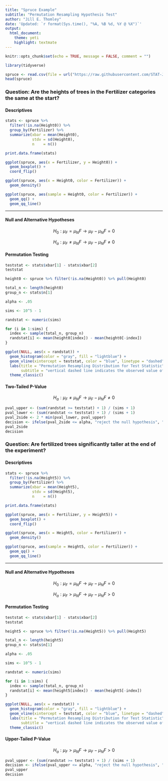 ```yaml
---
title: "Spruce Example"
subtitle: "Permutation Resampling Hypothesis Test"
author: "Jill E. Thomley"
date: 'Updated: `r format(Sys.time(), "%A, %B %d, %Y @ %X")`'
output: 
  html_document: 
    theme: yeti
    highlight: textmate
---
```


```r
knitr::opts_chunk$set(echo = TRUE, message = FALSE, comment = "")
```

```r
library(tidyverse)
```

```r
spruce <- read.csv(file = url("https://raw.githubusercontent.com/STAT-JET-ASU/Datasets/master/Chihara/Spruce.csv"))
head(spruce)
```

### Question: Are the heights of trees in the Fertilizer categories the same at the start?

#### Descriptives

```r
stats <- spruce %>% 
  filter(!is.na(Height0)) %>% 
  group_by(Fertilizer) %>% 
  summarize(xbar = mean(Height0),
            stdv = sd(Height0),
            n    = n())

print.data.frame(stats)

ggplot(spruce, aes(x = Fertilizer, y = Height0)) +
  geom_boxplot() +
  coord_flip()

ggplot(spruce, aes(x = Height0, color = Fertilizer)) +
  geom_density()

ggplot(spruce, aes(sample = Height0, color = Fertilizer)) +
  geom_qq() +
  geom_qq_line()
```

<hr>

#### Null and Alternative Hypotheses

$$H_0: \mu_F = \mu_NF \rightarrow \mu_F - \mu_NF = 0$$

$$H_a: \mu_F \neq \mu_NF \rightarrow \mu_F - \mu_NF \neq 0$$

#### Permutation Testing

```r
teststat <- stats$xbar[1] - stats$xbar[2]
teststat
```

```r
height0 <- spruce %>% filter(!is.na(Height0)) %>% pull(Height0)

total_n <- length(height0)
group_n <- stats$n[1]  

alpha <- .05

sims <- 10^5 - 1

randstat <- numeric(sims)

for (i in 1:sims) {
  index <- sample(total_n, group_n)
  randstat[i] <- mean(height0[index]) - mean(height0[-index])
}

ggplot(NULL, aes(x = randstat)) +
  geom_histogram(color = "gray", fill = "lightblue") +
  geom_vline(xintercept = teststat, color = "blue", linetype = "dashed") +
  labs(title = "Permutation Resampling Distribution for Test Statistic",
       subtitle = "vertical dashed line indicates the observed value of the test statistic") +
  theme_classic()
```

#### Two-Tailed P-Value

$$H_a: \mu_F \neq \mu_NF \rightarrow \mu_F - \mu_NF \neq 0$$

```r
pval_upper <- (sum(randstat >= teststat) + 1) / (sims + 1)
pval_lower <- (sum(randstat <= teststat) + 1) / (sims + 1)
pval_2side <- 2 * min(pval_lower, pval_upper)
decision <- ifelse(pval_2side <= alpha, "reject the null hypothesis", "not reject the null hypothesis")
pval_2side
decision
```


### Question: Are fertilized trees significantly taller at the end of the experiment?

#### Descriptives

```r
stats <- spruce %>% 
  filter(!is.na(Height5)) %>% 
  group_by(Fertilizer) %>% 
  summarize(xbar = mean(Height5),
            stdv = sd(Height5),
            n    = n())

print.data.frame(stats)

ggplot(spruce, aes(x = Fertilizer, y = Height5)) +
  geom_boxplot() +
  coord_flip()

ggplot(spruce, aes(x = Height5, color = Fertilizer)) +
  geom_density()

ggplot(spruce, aes(sample = Height5, color = Fertilizer)) +
  geom_qq() +
  geom_qq_line()
```

<hr>

#### Null and Alternative Hypotheses

$$H_0: \mu_F = \mu_NF \rightarrow \mu_F - \mu_NF = 0$$

$$H_a: \mu_F > \mu_NF \rightarrow \mu_F - \mu_NF > 0$$

#### Permutation Testing

```r
teststat <- stats$xbar[1] - stats$xbar[2]
teststat
```

```r
height5 <- spruce %>% filter(!is.na(Height5)) %>% pull(Height5)

total_n <- length(height5)
group_n <- stats$n[1]  

alpha <- .05

sims <- 10^5 - 1

randstat <- numeric(sims)

for (i in 1:sims) {
  index <- sample(total_n, group_n)
  randstat[i] <- mean(height5[index]) - mean(height5[-index])
}

ggplot(NULL, aes(x = randstat)) +
  geom_histogram(color = "gray", fill = "lightblue") +
  geom_vline(xintercept = teststat, color = "blue", linetype = "dashed") +
  labs(title = "Permutation Resampling Distribution for Test Statistic",
       subtitle = "vertical dashed line indicates the observed value of the test statistic") +
  theme_classic()
```

#### Upper-Tailed P-Value

$$H_a: \mu_F > \mu_NF \rightarrow \mu_F - \mu_NF > 0$$

```r
pval_upper <- (sum(randstat >= teststat) + 1) / (sims + 1)
decision <- ifelse(pval_upper <= alpha, "reject the null hypothesis", "not reject the null hypothesis")
pval_upper
decision
```


